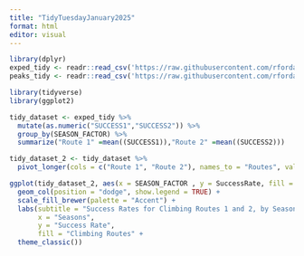 ```yaml
---
title: "TidyTuesdayJanuary2025"
format: html
editor: visual
---
```


```r
library(dplyr)
exped_tidy <- readr::read_csv('https://raw.githubusercontent.com/rfordatascience/tidytuesday/main/data/2025/2025-01-21/exped_tidy.csv')
peaks_tidy <- readr::read_csv('https://raw.githubusercontent.com/rfordatascience/tidytuesday/main/data/2025/2025-01-21/peaks_tidy.csv')
```

```r
library(tidyverse)
library(ggplot2)

tidy_dataset <- exped_tidy %>%
  mutate(as.numeric("SUCCESS1","SUCCESS2")) %>%
  group_by(SEASON_FACTOR) %>%
  summarize("Route 1" =mean((SUCCESS1)),"Route 2" =mean((SUCCESS2)))

tidy_dataset_2 <- tidy_dataset %>%
  pivot_longer(cols = c("Route 1", "Route 2"), names_to = "Routes", values_to = "SuccessRate") 

ggplot(tidy_dataset_2, aes(x = SEASON_FACTOR , y = SuccessRate, fill = Routes)) +
  geom_col(position = "dodge", show.legend = TRUE) +  
  scale_fill_brewer(palette = "Accent") + 
  labs(subtitle = "Success Rates for Climbing Routes 1 and 2, by Seasons",
       x = "Seasons",
       y = "Success Rate",
       fill = "Climbing Routes" +
  theme_classic())


```
